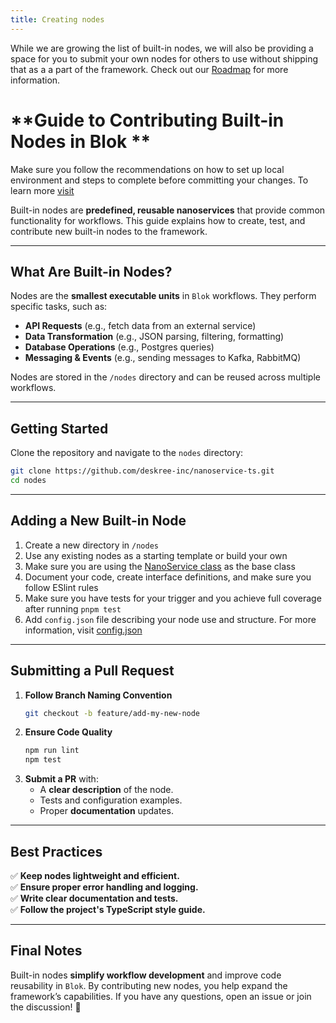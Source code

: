 ```yaml
---
title: Creating nodes
---
```


<Tip> While we are growing the list of built-in nodes, we will also be providing a space for you to submit your own nodes for others to use without shipping that as a a part of the framework. Check out our [Roadmap](https://github.com/orgs/deskree-inc/projects/4/views/2) for more information. </Tip>

# **Guide to Contributing Built-in Nodes in Blok **
<Tip> Make sure you follow the recommendations on how to set up local environment and steps to complete before committing your changes. To learn more [visit](/docs/c/overview/how-to-contribute)</Tip>

Built-in nodes are **predefined, reusable nanoservices** that provide common functionality for workflows. This guide explains how to create, test, and contribute new built-in nodes to the framework.

---

## **What Are Built-in Nodes?**  
Nodes are the **smallest executable units** in `Blok` workflows. They perform specific tasks, such as:  
- **API Requests** (e.g., fetch data from an external service) <Icon icon="check" iconType="solid" />  
- **Data Transformation** (e.g., JSON parsing, filtering, formatting)  
- **Database Operations** (e.g., Postgres queries)  
- **Messaging & Events** (e.g., sending messages to Kafka, RabbitMQ)  

Nodes are stored in the `/nodes` directory and can be reused across multiple workflows.

---

## **Getting Started**
Clone the repository and navigate to the `nodes` directory:  
```bash
git clone https://github.com/deskree-inc/nanoservice-ts.git
cd nodes
```

---

## **Adding a New Built-in Node**
1. Create a new directory in `/nodes`  
2. Use any existing nodes as a starting template or build your own  
3. Make sure you are using the [NanoService class](/docs/ref/runner/src/classes/NanoService) as the base class
4. Document your code, create interface definitions, and make sure you follow ESlint rules
5. Make sure you have tests for your trigger and you achieve full coverage after running `pnpm test`
6. Add `config.json` file describing your node use and structure. For more information, visit [config.json](/docs/d/core-concepts/nodes#configuration-config-json)

---

## **Submitting a Pull Request**
1. **Follow Branch Naming Convention**  
   ```bash
   git checkout -b feature/add-my-new-node
   ```
2. **Ensure Code Quality**  
   ```bash
   npm run lint
   npm test
   ```
3. **Submit a PR** with:  
   - A **clear description** of the node.  
   - Tests and configuration examples.  
   - Proper **documentation** updates.  

---

## **Best Practices**
✅ **Keep nodes lightweight and efficient.**  
✅ **Ensure proper error handling and logging.**  
✅ **Write clear documentation and tests.**  
✅ **Follow the project's TypeScript style guide.**  

---

## **Final Notes**
Built-in nodes **simplify workflow development** and improve code reusability in `Blok`. By contributing new nodes, you help expand the framework’s capabilities. If you have any questions, open an issue or join the discussion! 🚀  
```